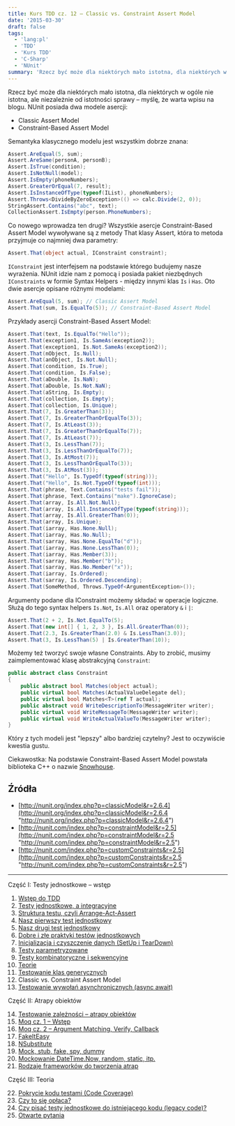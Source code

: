 ```yaml
---
title: Kurs TDD cz. 12 — Classic vs. Constraint Assert Model
date: '2015-03-30'
draft: false
tags:
  - 'lang:pl'
  - 'TDD'
  - 'Kurs TDD'
  - 'C-Sharp'
  - 'NUnit'
summary: 'Rzecz być może dla niektórych mało istotna, dla niektórych w ogóle nie istotna, ale niezależnie od istotności sprawy – myślę, że warta wpisu na blogu. NUnit posiada dwa modele asercji: Classic Assert Model oraz Constraint-Based Assert Model.'
---
```


Rzecz być może dla niektórych mało istotna, dla niektórych w ogóle nie istotna, ale niezależnie od istotności sprawy – myślę, że warta wpisu na blogu. NUnit posiada dwa modele asercji:

*   Classic Assert Model
*   Constraint-Based Assert Model

Semantyka klasycznego modelu jest wszystkim dobrze znana:

```csharp
Assert.AreEqual(5, sum);
Assert.AreSame(personA, personB);
Assert.IsTrue(condition);
Assert.IsNotNull(model);
Assert.IsEmpty(phoneNumbers);
Assert.GreaterOrEqual(7, result);
Assert.IsInstanceOfType(typeof(IList), phoneNumbers);
Assert.Throws<DivideByZeroException>(() => calc.Divide(2, 0));
StringAssert.Contains("abc", text);
CollectionAssert.IsEmpty(person.PhoneNumbers);
```

 Co nowego wprowadza ten drugi? Wszystkie asercje Constraint-Based Assert Model wywoływane są z metody That klasy Assert, która to metoda przyjmuje co najmniej dwa parametry: 

```csharp
Assert.That(object actual, IConstraint constraint);
```

 `IConstraint` jest interfejsem na podstawie którego budujemy nasze wyrażenia. NUnit idzie nam z pomocą i posiada pakiet niezbędnych `IConstraints` w formie Syntax Helpers - między innymi klas `Is` i `Has`. Oto dwie asercje opisane różnymi modelami:

```csharp
Assert.AreEqual(5, sum); // Classic Assert Model
Assert.That(sum, Is.EqualTo(5)); // Constraint-Based Assert Model
```

 Przykłady asercji Constraint-Based Assert Model: 

```csharp
Assert.That(text, Is.EqualTo("Hello"));
Assert.That(exception1, Is.SameAs(exception2));
Assert.That(exception1, Is.Not.SameAs(exception2));
Assert.That(nObject, Is.Null);
Assert.That(anObject, Is.Not.Null);
Assert.That(condition, Is.True);
Assert.That(condition, Is.False);
Assert.That(aDouble, Is.NaN);
Assert.That(aDouble, Is.Not.NaN);
Assert.That(aString, Is.Empty);
Assert.That(collection, Is.Empty);
Assert.That(collection, Is.Unique);
Assert.That(7, Is.GreaterThan(3));
Assert.That(7, Is.GreaterThanOrEqualTo(3));
Assert.That(7, Is.AtLeast(3));
Assert.That(7, Is.GreaterThanOrEqualTo(7));
Assert.That(7, Is.AtLeast(7));
Assert.That(3, Is.LessThan(7));
Assert.That(3, Is.LessThanOrEqualTo(7));
Assert.That(3, Is.AtMost(7));
Assert.That(3, Is.LessThanOrEqualTo(3));
Assert.That(3, Is.AtMost(3));
Assert.That("Hello", Is.TypeOf(typeof(string)));
Assert.That("Hello", Is.Not.TypeOf(typeof(int)));
Assert.That(phrase, Text.Contains("tests fail"));
Assert.That(phrase, Text.Contains("make").IgnoreCase);
Assert.That(array, Is.All.Not.Null);
Assert.That(array, Is.All.InstanceOfType(typeof(string)));
Assert.That(array, Is.All.GreaterThan(0));
Assert.That(array, Is.Unique);
Assert.That(iarray, Has.None.Null);
Assert.That(iarray, Has.No.Null);
Assert.That(sarray, Has.None.EqualTo("d"));
Assert.That(iarray, Has.None.LessThan(0));
Assert.That(iarray, Has.Member(3));
Assert.That(sarray, Has.Member("b"));
Assert.That(sarray, Has.No.Member("x"));
Assert.That(iarray, Is.Ordered);
Assert.That(sarray, Is.Ordered.Descending);
Assert.That(SomeMethod, Throws.TypeOf<ArgumentException>());
```

 Argumenty podane dla IConstraint możemy składać w operacje logiczne. Służą do tego syntax helpers `Is.Not`, `Is.All` oraz operatory `&` i `|`:

```csharp
Assert.That(2 + 2, Is.Not.EqualTo(5);
Assert.That(new int[] { 1, 2, 3 }, Is.All.GreaterThan(0));
Assert.That(2.3, Is.GreaterThan(2.0) & Is.LessThan(3.0));
Assert.That(3, Is.LessThan(5) | Is.GreaterThan(10));
```

 Możemy też tworzyć swoje własne Constraints. Aby to zrobić, musimy zaimplementować klasę abstrakcyjną `Constraint`: 

```csharp
public abstract class Constraint
{
    public abstract bool Matches(object actual);
    public virtual bool Matches(ActualValueDelegate del);
    public virtual bool Matches<T>(ref T actual);
    public abstract void WriteDescriptionTo(MessageWriter writer);
    public virtual void WriteMessageTo(MessageWriter writer);
    public virtual void WriteActualValueTo(MessageWriter writer);
}
```

 Który z tych modeli jest "lepszy" albo bardziej czytelny? Jest to oczywiście kwestia gustu.
 
 Ciekawostka: Na podstawie Constraint-Based Assert Model powstała biblioteka C++ o nazwie [Snowhouse](https://github.com/joakimkarlsson/snowhouse "https://github.com/joakimkarlsson/snowhouse").

 ## Źródła

*   [http://nunit.org/index.php?p=classicModel&r=2.6.4](http://nunit.org/index.php?p=classicModel&r=2.6.4 "http://nunit.org/index.php?p=classicModel&r=2.6.4")
*   [http://nunit.com/index.php?p=constraintModel&r=2.5](http://nunit.com/index.php?p=constraintModel&r=2.5 "http://nunit.com/index.php?p=constraintModel&r=2.5")
*   [http://nunit.com/index.php?p=customConstraints&r=2.5](http://nunit.com/index.php?p=customConstraints&r=2.5 "http://nunit.com/index.php?p=customConstraints&r=2.5")


----


Część I: Testy jednostkowe – wstęp

1. [Wstęp do TDD](/posts/kurs-tdd-1-wstep/)
2. [Testy jednostkowe, a integracyjne](/posts/kurs-tdd-2-testy-jednostkowe-a-testy-integracyjne/)
3. [Struktura testu, czyli Arrange-Act-Assert](/posts/kurs-tdd-3-struktura-test-czyli-arrange-act-assert)
4. [Nasz pierwszy test jednostkowy](/posts/kurs-tdd-4-nasz-pierwszy-test-jednostkowy)
5. [Nasz drugi test jednostkowy](/posts/kurs-tdd-5-nasz-drugi-test-jednostkowy)
6. [Dobre i złe praktyki testów jednostkowych](/posts/kurs-tdd-6-dobre-i-zle-praktyki-testow-jednostkowych)
7. [Inicjalizacja i czyszczenie danych (SetUp i TearDown)](/posts/kurs-tdd-7-inicjalizacja-i-czyszczenie-danych-setup-i-teardown/)
8. [Testy parametryzowane](/posts/kurs-tdd-8-testy-parametryzowane)
9. [Testy kombinatoryczne i sekwencyjne](/posts/kurs-tdd-9-testy-kombinatoryczne-i-sekwencyjne)
10. [Teorie](/posts/kurs-tdd-10-teorie)
11. [Testowanie klas generycznych](/posts/kurs-tdd-11-testowanie-klas-generycznych)
12. Classic vs. Constraint Assert Model
13. [Testowanie wywołań asynchronicznych (async await)](/posts/kurs-tdd-13-testowanie-wywolan-asynchronicznych-async-await)


Część II: Atrapy obiektów

14. [Testowanie zależności – atrapy obiektów](/posts/kurs-tdd-14-testowanie-zaleznosci-atrapy-obiektow)
2. [Moq cz. 1 – Wstęp](/posts/kurs-tdd-15-wstep-do-moq)
3. [Moq cz. 2 – Argument Matching, Verify, Callback](/posts/kurs-tdd-16-zaawansowane-techniki-moq-argument-matching-verify-callback)
4. [FakeItEasy](/posts/kurs-tdd-17-fakeiteasy)
5. [NSubstitute](/posts/kurs-tdd-18-nsubstitute)
6. [Mock, stub, fake, spy, dummy](/posts/kurs-tdd-19-mock-stub-fake-spy-dummy)
7. [Mockowanie DateTime.Now, random, static, itp.](/posts/kurs-tdd-20-mockowanie-datetime-now-random-static-itp)
8. [Rodzaje frameworków do tworzenia atrap](/posts/kurs-tdd-21-rodzaje-frameworkow-do-tworzenia-atrap/)

Część III: Teoria

22. [Pokrycie kodu testami (Code Coverage)](/posts/kurs-tdd-22-pokrycie-kodu-testami-code-coverage/)
1. [Czy to się opłaca?](/posts/kurs-tdd-23-czy-to-sie-oplaca/)
1. [Czy pisać testy jednostkowe do istniejącego kodu (legacy code)?](/posts/kurs-tdd-24-czy-pisac-testy-jednostkowe-do-istniejacego-kodu-legacy-code/)
1. [Otwarte pytania](/posts/kurs-tdd-25-otwarte-pytania/)

